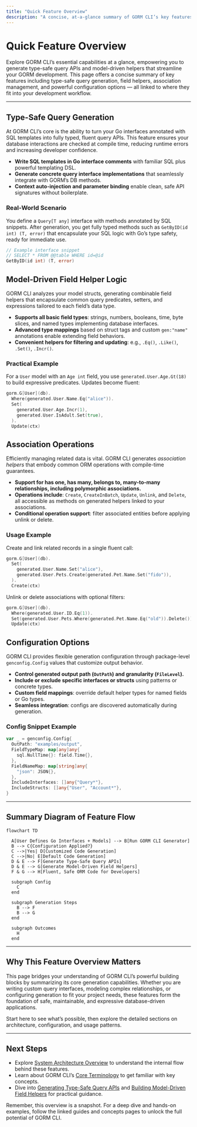 ```yaml
---
title: "Quick Feature Overview"
description: "A concise, at-a-glance summary of GORM CLI’s key features, including type-safe query generation, field helper logic, association operations, and configuration options. Each feature links conceptually to where it fits in the developer journey."
---
```


# Quick Feature Overview

Explore GORM CLI’s essential capabilities at a glance, empowering you to generate type-safe query APIs and model-driven helpers that streamline your GORM development. This page offers a concise summary of key features including type-safe query generation, field helpers, association management, and powerful configuration options — all linked to where they fit into your development workflow.

---

## Type-Safe Query Generation

At GORM CLI’s core is the ability to turn your Go interfaces annotated with SQL templates into fully typed, fluent query APIs. This feature ensures your database interactions are checked at compile time, reducing runtime errors and increasing developer confidence.

- **Write SQL templates in Go interface comments** with familiar SQL plus powerful templating DSL.
- **Generate concrete query interface implementations** that seamlessly integrate with GORM’s DB methods.
- **Context auto-injection and parameter binding** enable clean, safe API signatures without boilerplate.

### Real-World Scenario
You define a `Query[T any]` interface with methods annotated by SQL snippets. After generation, you get fully typed methods such as `GetByID(id int) (T, error)` that encapsulate your SQL logic with Go’s type safety, ready for immediate use.

```go
// Example interface snippet
// SELECT * FROM @@table WHERE id=@id
GetByID(id int) (T, error)
```

## Model-Driven Field Helper Logic

GORM CLI analyzes your model structs, generating combinable field helpers that encapsulate common query predicates, setters, and expressions tailored to each field’s data type.

- **Supports all basic field types**: strings, numbers, booleans, time, byte slices, and named types implementing database interfaces.
- **Advanced type mappings** based on struct tags and custom `gen:"name"` annotations enable extending field behaviors.
- **Convenient helpers for filtering and updating**: e.g., `.Eq()`, `.Like()`, `.Set()`, `.Incr()`.

### Practical Example
For a `User` model with an `Age int` field, you use `generated.User.Age.Gt(18)` to build expressive predicates. Updates become fluent:

```go
gorm.G[User](db).
  Where(generated.User.Name.Eq("alice")).
  Set(
    generated.User.Age.Incr(1),
    generated.User.IsAdult.Set(true),
  ).
  Update(ctx)
```

## Association Operations

Efficiently managing related data is vital. GORM CLI generates *association helpers* that embody common ORM operations with compile-time guarantees.

- **Support for has one, has many, belongs to, many-to-many relationships, including polymorphic associations.**
- **Operations include**: `Create`, `CreateInBatch`, `Update`, `Unlink`, and `Delete`, all accessible as methods on generated helpers linked to your associations.
- **Conditional operation support**: filter associated entities before applying unlink or delete.

### Usage Example
Create and link related records in a single fluent call:

```go
gorm.G[User](db).
  Set(
    generated.User.Name.Set("alice"),
    generated.User.Pets.Create(generated.Pet.Name.Set("fido")),
  ).
  Create(ctx)
```
Unlink or delete associations with optional filters:

```go
gorm.G[User](db).
  Where(generated.User.ID.Eq(1)).
  Set(generated.User.Pets.Where(generated.Pet.Name.Eq("old")).Delete()).
  Update(ctx)
```

## Configuration Options

GORM CLI provides flexible generation configuration through package-level `genconfig.Config` values that customize output behavior.

- **Control generated output path (`OutPath`) and granularity (`FileLevel`).**
- **Include or exclude specific interfaces or structs** using patterns or concrete types.
- **Custom field mappings**: override default helper types for named fields or Go types.
- **Seamless integration**: configs are discovered automatically during generation.

### Config Snippet Example

```go
var _ = genconfig.Config{
  OutPath: "examples/output",
  FieldTypeMap: map[any]any{
    sql.NullTime{}: field.Time{},
  },
  FieldNameMap: map[string]any{
    "json": JSON{},
  },
  IncludeInterfaces: []any{"Query*"},
  IncludeStructs: []any{"User", "Account*"},
}
```

---

## Summary Diagram of Feature Flow

```mermaid
flowchart TD

  A[User Defines Go Interfaces + Models] --> B[Run GORM CLI Generator]
  B --> C{Configuration Applied?}
  C -->|Yes| D[Customized Code Generation]
  C -->|No| E[Default Code Generation]
  D & E --> F[Generate Type-Safe Query APIs]
  D & E --> G[Generate Model-Driven Field Helpers]
  F & G --> H[Fluent, Safe ORM Code for Developers]

  subgraph Config
    C
  end

  subgraph Generation Steps
    B --> F
    B --> G
  end

  subgraph Outcomes
    H
  end
```

---

## Why This Feature Overview Matters

This page bridges your understanding of GORM CLI’s powerful building blocks by summarizing its core generation capabilities. Whether you are writing custom query interfaces, modeling complex relationships, or configuring generation to fit your project needs, these features form the foundation of safe, maintainable, and expressive database-driven applications.

Start here to see what’s possible, then explore the detailed sections on architecture, configuration, and usage patterns.

---

## Next Steps

- Explore [System Architecture Overview](/overview/core-overview/architecture-system-overview) to understand the internal flow behind these features.
- Learn about GORM CLI’s [Core Terminology](/overview/core-overview/core-terminology) to get familiar with key concepts.
- Dive into [Generating Type-Safe Query APIs](/guides/getting-started/generate-type-safe-apis) and [Building Model-Driven Field Helpers](/guides/getting-started/model-driven-field-helpers) for practical guidance.

<Tip>
Remember, this overview is a snapshot. For a deep dive and hands-on examples, follow the linked guides and concepts pages to unlock the full potential of GORM CLI.
</Tip>
